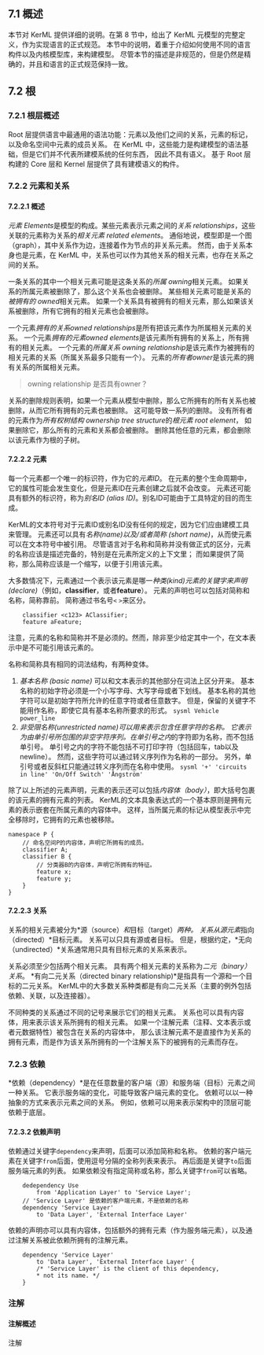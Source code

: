 ## 7.1 概述

本节对 KerML 提供详细的说明。在第 8 节中，给出了 KerML 元模型的完整定义，作为实现语言的正式规范。
本节中的说明，着重于介绍如何使用不同的语言构件以及内核模型库，来构建模型。
尽管本节的描述是非规范的，但是仍然是精确的，并且和语言的正式规范保持一致。

## 7.2 根

### 7.2.1 根层概述

Root 层提供语言中最通用的语法功能：元素以及他们之间的关系，元素的标记，以及命名空间中元素的成员关系。
在 KerML 中，这些能力是构建模型的语法基础，但是它们并不代表所建模系统的任何东西，
因此不具有语义。
基于 Root 层构建的 Core 层和 Kernel 层提供了具有建模语义的构件。

### 7.2.2 元素和关系

#### 7.2.2.1 概述

*元素 Elements*是模型的构成。某些元素表示元素之间的*关系 relationships*，这些关联的元素称为关系的*相关元素 related elements*。
通俗地说，模型即是一个图（graph），其中关系作为边，连接着作为节点的非关系元素。
然而，由于关系本身也是元素，在 KerML 中，关系也可以作为其他关系的相关元素，也存在关系之间的关系。

一条关系的其中一个相关元素可能是这条关系的*所属 owning*相关元素。
如果关系的所属元素被删除了，那么这个关系也会被删除。
某些相关元素可能是关系的*被拥有的 owned*相关元素。
如果一个关系具有被拥有的相关元素，那么如果该关系被删除，所有它拥有的相关元素也会被删除。

一个元素*拥有的关系owned relationships*是所有把该元素作为所属相关元素的关系。
一个元素*拥有的元素owned elements*是该元素所有拥有的关系上，所有拥有的相关元素。
一个元素的*所属关系 owning relationship*是该元素作为被拥有的相关元素的关系（所属关系最多只能有一个）。
元素的*所有者owner*是该元素的拥有关系的所属相关元素。

> owning relationship 是否具有owner？

关系的删除规则表明，如果一个元素从模型中删除，那么它所拥有的所有关系也被删除，从而它所有拥有的元素也被删除。
这可能导致一系列的删除。
没有所有者的元素作为*所有权树结构 ownership tree structure*的*根元素 root element*，
如果删除它，那么所有的元素和关系都会被删除。
删除其他任意的元素，都会删除以该元素作为根的子树。

#### 7.2.2.2 元素

每一个元素都一个唯一的标识符，作为它的*元素ID*。
在元素的整个生命周期中，它的属性可能会发生变化，但是元素ID在元素创建之后就不会改变。
元素还可能具有额外的标识符，称为*别名ID (alias ID)*。别名ID可能由于工具特定的目的而生成。

KerML的文本符号对于元素ID或别名ID没有任何的规定，因为它们应由建模工具来管理。
元素还可以具有*名称(name)*以及/或者*简称 (short name)*，从而使元素可以在文本符号中被引用。
尽管语言对于名称和简称并没有做正式的区分，元素的名称应该是描述完备的，特别是在元素所定义的上下文里；
而如果提供了简称，那么简称应该是一个缩写，以便于引用该元素。

大多数情况下，元素通过一个表示该元素是哪一*种类(kind)*元素的关键字来*声明(declare)*（例如，**classifier**，或者**feature**）。
元素的声明也可以包括对简称和名称，简称靠前。
简称通过书名号`<` `>`来区分。

```sysml
    classifier <c123> AClassifier;
    feature aFeature;
```

注意，元素的名称和简称并不是必须的。然而，除非至少给定其中一个，在文本表示中是不可能引用该元素的。

名称和简称具有相同的词法结构，有两种变体。

  1. *基本名称 (basic name)* 可以和文本表示的其他部分在词法上区分开来。
    基本名称的初始字符必须是一个小写字母、大写字母或者下划线。
    基本名称的其他字符可以是初始字符所允许的任意字符或者任意数字。
    但是，保留的关键字不能用作名称，即使它具有基本名称所要求的形式。
    ```sysml
    Vehicle
    power_line
    ```
  2. *非受限名称(unrestricted name)*可以用来表示包含任意字符的名称。
    它表示为由单引号所包围的非空字符序列。在单引号*之内*的字符即为名称，而不包括单引号。
    单引号之内的字符不能包括不可打印字符（包括回车，tab以及newline）。
    然而，这些字符可以通过转义序列作为名称的一部分。
    另外，单引号或者反斜杠只能通过转义序列而在名称中使用。
    ```sysml
    '+'
    'circuits in line'
    'On/Off Switch'
    'Ångström'
    ```

除了以上所述的元素声明，元素的表示还可以包括*内容体（body）*，即大括号包裹的该元素的拥有元素的列表。
KerML的文本具象表达式的一个基本原则是拥有元素的表示嵌套在所属元素的内容体中。
这样，当所属元素的标记从模型表示中完全移除时，它拥有的元素也被移除。

```sysml
namespace P {
    // 命名空间P的内容体，声明它所拥有的成员。
    classifier A;
    classifier B {
        // 分类器B的内容体，声明它所拥有的特征。
        feature x;
        feature y;
    }
}
```

#### 7.2.2.3 关系

关系的相关元素被分为*源（source）*和*目标（target）*两种。
关系从源元素*指向（directed）*目标元素。
关系可以只具有源或者目标。
但是，根据约定，*无向（undirected）*关系通常用只具有目标元素的关系来表示。

关系必须至少包括两个相关元素。
具有两个相关元素的关系称为*二元（binary）关系*。
*有向二元关系（directed binary relationship)*是指具有一个源和一个目标的二元关系。
KerML中的大多数关系种类都是有向二元关系（主要的例外包括依赖、关联，以及连接器）。

不同种类的关系通过不同的记号来展示它们的相关元素。
关系也可以具有内容体，用来表示该关系所拥有的相关元素。
如果一个注解元素（注释、文本表示或者元数据特性）被包含在关系的内容体中，
那么该注解元素不是直接作为关系的拥有元素，而是作为该关系所拥有的一个注解关系下的被拥有的元素而存在。

### 7.2.3 依赖

*依赖（dependency）*是在任意数量的客户端（源）和服务端（目标）元素之间一种关系。
它表示服务端的变化，可能导致客户端元素的变化。
依赖可以以一种抽象的方式来表示元素之间的关系。
例如，依赖可以用来表示架构中的顶层可能依赖于底层。

#### 7.2.3.2 依赖声明

依赖通过关键字`dependency`来声明，后面可以添加简称和名称。
依赖的客户端元素在关键字`from`后面，使用逗号分隔的全称列表来表示。
再后面是关键字`to`后面服务端元素的列表。
如果依赖没有指定简称或名称，那么关键字`from`可以省略。

```sysml
    dedependency Use
        from 'Application Layer' to 'Service Layer';
    // 'Service Layer' 是依赖的客户端元素，不是依赖的名称
    dependency 'Service Layer'
        to 'Data Layer', 'External Interface Layer'
```

依赖的声明亦可以具有内容体，包括额外的拥有元素（作为服务端元素），以及通过注解关系被此依赖所拥有的注解元素。

```sysml
    dependency 'Service Layer'
        to 'Data Layer', 'External Interface Layer' {
        /* 'Service Layer' is the client of this dependency,
        * not its name. */
    }
```

### 注解
#### 注解概述

注解





